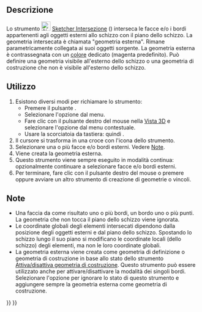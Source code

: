 <languages/>

{{Docnav/it
|[[Sketcher_Projection/it|Proiezione]]
|[[Sketcher_CarbonCopy/it|Copia carbone]]
|[[Sketcher_Workbench/it|Sketcher]]
|IconL=Sketcher_Projection.svg
|IconR=Sketcher_CarbonCopy.svg
|IconC=Workbench_Sketcher.svg
}}

{{GuiCommand/it
|Name=Sketcher Intersection
|Name/it=Sketcher Intersezione
|MenuLocation=Schizzo → Strumenti Sketcher → Crea geometria di intersezione esterna
|Workbenches=[[Sketcher_Workbench/it|Sketcher]]
|Shortcut={{KEY|G}} {{KEY|I}}
|Version=1.1
|SeeAlso=[[Sketcher_ToggleConstruction/it|Sketcher Geometria di costruzione]]
}}

<span id="Description"></span>
==Descrizione==

Lo strumento [[Image:Sketcher_Intersection.svg|24px]] [[Sketcher_Intersection/it|Sketcher Intersezione]] ({{Version/it|1.1}}) interseca le facce e/o i bordi appartenenti agli oggetti esterni allo schizzo con il piano dello schizzo. La geometria intersecata è chiamata "geometria esterna". Rimane parametricamente collegata ai suoi oggetti sorgente. La geometria esterna è contrassegnata con un [[Sketcher_Preferences/it#Appearance|colore]] dedicato (magenta predefinito). Può definire una geometria visibile all'esterno dello schizzo o una geometria di costruzione che non è visibile all'esterno dello schizzo.

<span id="Usage"></span>
==Utilizzo==

# Esistono diversi modi per richiamare lo strumento:
#* Premere il pulsante {{Button|[[Image:Sketcher_Intersection.svg|16px]] [[Sketcher_Intersection/it|Crea geometria di intersezione esterna]]}}.
#* Selezionare l'opzione {{MenuCommand|Schizzo → Strumenti Sketcher → [[Image:Sketcher_Intersection.svg|16px]] Crea geometria di intersezione esterna}} dal menu.
#* Fare clic con il pulsante destro del mouse nella [[3D_view/it|Vista 3D]] e selezionare l'opzione {{MenuCommand|[[Image:Sketcher_Intersection.svg|16px]] Crea geometria di intersezione esterna}} dal menu contestuale.
#* Usare la scorciatoia da tastiera: {{KEY|G}} quindi {{KEY|I}}.
# Il cursore si trasforma in una croce con l'icona dello strumento.
# Selezionare una o più facce e/o bordi esterni. Vedere [[#Note|Note]].
# Viene creata la geometria esterna.
# Questo strumento viene sempre eseguito in modalità continua: opzionalmente continuare a selezionare facce e/o bordi esterni.
# Per terminare, fare clic con il pulsante destro del mouse o premere {{KEY|Esc}} oppure avviare un altro strumento di creazione di geometrie o vincoli.

<span id="Notes"></span>
== Note ==

* Una faccia da come risultato uno o più bordi, un bordo uno o più punti. La geometria che non tocca il piano dello schizzo viene ignorata.
* Le coordinate globali degli elementi intersecati dipendono dalla posizione degli oggetti esterni e dal piano dello schizzo. Spostando lo schizzo lungo il suo piano si modificano le coordinate locali (dello schizzo) degli elementi, ma non le loro coordinate globali.
* La geometria esterna viene creata come geometria di definizione o geometria di costruzione in base allo stato dello strumento [[Sketcher_ToggleConstruction/it|Attiva/disattiva geometria di costruzione]]. Questo strumento può essere utilizzato anche per attivare/disattivare la modalità dei singoli bordi. Selezionare l'opzione {{MenuCommand|Modifica → Preferenze... → Sketcher → Generale → Aggiungi sempre geometria esterna come riferimento}} per ignorare lo stato di questo strumento e aggiungere sempre la geometria esterna come geometria di costruzione.


{{Docnav/it
|[[Sketcher_Projection/it|Proiezione]]
|[[Sketcher_CarbonCopy/it|Copia carbone]]
|[[Sketcher_Workbench/it|Sketcher]]
|IconL=Sketcher_Projection.svg
|IconR=Sketcher_CarbonCopy.svg
|IconC=Workbench_Sketcher.svg
}}

{{Sketcher_Tools_navi{{#translation:}}}}
{{Userdocnavi{{#translation:}}}}